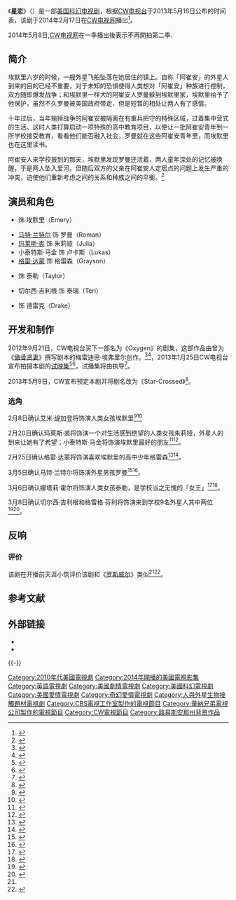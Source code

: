 {{Infobox television
| show_name = 星恋
| original_name        = {{lang|en|Star-Crossed}}
| image = <div style="background:black;display:inline-block;">[[File:star-crossed.png|250px]]</div>
| caption =
| genre = {{Plainlist|
*[[科幻小说|科幻]]
*浪漫}}
| format = 
| picture_format = 
| audio_format = 
| creator = 梅雷迪思·埃弗里尔
| developer = 
| writer = 
| starring = {{Plainlist|
*{{link-en|艾米·缇加登|Aimee Teegarden}}
*[[马特·兰特尔|马特·兰特尔]]
*[[玛莱斯·裘|玛莱斯·裘]]
*小泰特斯·马金
*[[格雷·达蒙|格雷·达蒙]]
*{{link-en|娜塔莉·霍尔|Natalie Hall}}
*切尔西·吉利根
*{{link-en|格雷格·芬利|Greg Finley}}}}
| composer = 
| narrated = 
| country = {{USA}}
| language = [[英语|英语]]
| num_seasons          = 1
| num_episodes         = 13
| list_episodes = 
| executive_producer = {{Plainlist|
*梅雷迪思·埃弗里尔
*{{link-en|乔希·阿贝尔鲍姆|Josh Appelbaum}}
*{{link-en|安德烈·美克|Andre Nemec}}
*{{link-en|斯科特·罗森伯格|Scott Rosenberg}}
*{{link-en|理查德·谢泼德|Richard Shepard}}
*布赖恩·弗斯特
*肖恩·弗斯特
*丹尼尔·古特曼}}
| producer =
| editor = 
| location = 
| runtime = 
| company = {{Plainlist|
*{{link-en|哥伦比亚电视工作室|CBS Television Studios}}
*[[华纳兄弟电视公司|华纳兄弟电视公司]]
*Isla Producciones
*Olé Productions
*Powwow Media Partners
*Space Floor Television}}
| channel = [[CW电视网|CW电视网]]
| related = 
| first_run = {{USA}}
| first_aired = 2014年2月17日
| last_aired = {{End date|2014|5|12}}
| website = https://web.archive.org/web/20130607122641/http://www.cwtv.com/shows/star-crossed
| website_title = Official website
| production_website   =
| imdb_id = 2657262
}}

《'''星恋'''》（{{lang-en|Star-Crossed}}）是一部[[美国|美国]][[科幻小说|科幻]][[电视剧|电视剧]]，根据[[CW电视台|CW电视台]]于2013年5月16日公布的时间表，该剧于2014年2月17日在[[CW电视网|CW电视网]]播出<ref name=Peremiere>{{Cite web|url=http://www.deadline.com/2013/12/cw-shakes-up-monday-in-midseason-hart-of-dixie-to-friday-beauty-the-beast-benched/|title=CW Shakes Up Monday In Midseason, 'Hart of Dixie' to Friday, 'Beauty & The Beast' Benched|date=December 12, 2013|work=Deadline|accessdate=December 12, 2013|archive-date=2014-04-24|archive-url=https://web.archive.org/web/20140424140837/http://www.deadline.com/2013/12/cw-shakes-up-monday-in-midseason-hart-of-dixie-to-friday-beauty-the-beast-benched/|dead-url=no}}</ref>。

2014年5月8日,[[CW电视网|CW电视网]]在一季播出後表示不再開拍第二季.

== 简介 ==
埃默里六岁的时候，一艘外星飞船坠落在她居住的镇上。自称「阿崔安」的外星人到来的目的已经不重要，对于未知的恐惧使得人类想对「阿崔安」种族进行控制，双方随即爆发战争；和埃默里一样大的阿崔安人罗曼躲到埃默里家，埃默里给予了他保护，虽然不久罗曼被美国政府带走，但是短暂的相处让两人有了感情。

十年过后，当年输掉战争的阿崔安被隔离在有重兵把守的特殊区域，过着集中营式的生活。这时人类打算启动一项特殊的高中教育项目，以便让一批阿崔安青年到一所学校接受教育，看看他们能否融入社会，罗曼就在这些阿崔安青年里，而埃默里也在这里读书。

阿崔安人来学校报到的那天，埃默里发现罗曼还活着，两人童年深处的记忆被唤醒，于是两人坠入爱河。但随后双方的父亲在阿崔安人定居点的问题上发生严重的冲突，迫使他们重新考虑之间的关系和种族之间的平衡。<ref>{{Cite web |url=http://tvfantasy.net/2013/05/18/2013-2014-new-shows-star-crossed-2/ |title=2013-2014新剧：星恋 Star-Crossed (CW) |access-date=2013-05-21 |archive-date=2019-08-16 |archive-url=https://web.archive.org/web/20190816022715/http://tvfantasy.net/2013/05/18/2013-2014-new-shows-star-crossed-2/ |dead-url=no }}</ref>

== 演员和角色 ==
* {{link-en|艾米·缇加登|Aimee Teegarden}} 饰 埃默里（Emery）
* [[马特·兰特尔|马特·兰特尔]] 饰 罗曼（Roman）
* [[玛莱斯·裘|玛莱斯·裘]] 饰 朱莉娅（Julia）
* 小泰特斯·马金 饰 卢卡斯（Lukas）
* [[格雷·达蒙|格雷·达蒙]] 饰 格雷森（Grayson）
* {{link-en|娜塔莉·霍尔|Natalie Hall}} 饰 泰勒（Taylor）
* 切尔西·吉利根 饰 泰瑞（Teri）
* {{link-en|格雷格·芬利|Greg Finley}} 饰 德雷克（Drake）

== 开发和制作 ==
2012年9月21日，CW电视台买下一部名为《Oxygen》的剧集，这部作品由曾为《[[傲骨贤妻|傲骨贤妻]]》撰写剧本的梅雷迪思·埃弗里尔创作。<ref>{{Cite web |url=http://www.deadline.com/2012/09/cw-buys-alien-drama-from-andre-nemec-josh-appelbaum-scott-rosenberg-and-ole/ |title=CW Buys Alien Drama From Andre Nemec, Josh Appelbaum, Scott Rosenberg And Olé |accessdate=2013-05-20 |archive-date=2013-10-12 |archive-url=https://web.archive.org/web/20131012224446/http://www.deadline.com/2012/09/cw-buys-alien-drama-from-andre-nemec-josh-appelbaum-scott-rosenberg-and-ole/ |dead-url=no }}</ref><ref>{{Cite web |url=http://tvfantasy.net/2012/09/22/shows-in-development-2012-09-22/ |title=9月22日新剧开发及剧集变动消息 |access-date=2013-05-20 |archive-date=2019-07-26 |archive-url=https://web.archive.org/web/20190726185143/http://tvfantasy.net/2012/09/22/shows-in-development-2012-09-22/ |dead-url=no }}</ref>，2013年1月25日CW电视台宣布拍摄本剧的[[电视试播|试映集]]<ref>{{Cite web |url=http://www.deadline.com/2013/01/cw-orders-the-hundred-pilot-post-apocalyptic-drama/ |title=UPDATE: CW Picks Up 3 Pilots About Aliens, Human Survivors & Mary Queen of Scots |accessdate=2013-05-20 |archive-date=2013-05-22 |archive-url=https://www.webcitation.org/6Gnlg53sr?url=http://www.deadline.com/2013/01/cw-orders-the-hundred-pilot-post-apocalyptic-drama/ |dead-url=no }}</ref><ref>{{Cite web |url=http://tvfantasy.net/2013/01/26/shows-in-development-2013-01-26/ |title=1月26日新剧开发及剧集变动消息 |access-date=2013-05-20 |archive-date=2019-07-25 |archive-url=https://web.archive.org/web/20190725095752/http://tvfantasy.net/2013/01/26/shows-in-development-2013-01-26/ |dead-url=no }}</ref>，试播集将由{{link-en|加里·福莱德|Gary Fleder}}执导<ref>{{Cite web |url=http://www.deadline.com/2013/01/gary-fleder-to-direct-cw-pilot-oxygen-jeffrey-reiner-to-helm-nbcs-sixth-gun/ |title=Gary Fleder To Direct CW Pilot ‘Oxygen’, Jeffrey Reiner To Helm NBC’s ‘Sixth Gun’ |access-date=2013-05-20 |archive-date=2014-04-06 |archive-url=https://web.archive.org/web/20140406113430/http://www.deadline.com/2013/01/gary-fleder-to-direct-cw-pilot-oxygen-jeffrey-reiner-to-helm-nbcs-sixth-gun/ |dead-url=no }}</ref>。

2013年5月9日，CW宣布预定本剧并将剧名改为《Star-Crossed》<ref name=EW-May9>{{cite web|url=http://insidetv.ew.com/2013/05/09/cw-sci-fi-shows|title=CW orders 3 new sci-fi shows|last=Hibberd|first=James|work=[[Entertainment_Weekly|Entertainment Weekly]]|date=May 9, 2013|accessdate=May 10, 2013|archive-date=2013-05-23|archive-url=https://www.webcitation.org/6GooqGpUY?url=http://insidetv.ew.com/2013/05/09/cw-sci-fi-shows/|dead-url=no}}</ref>。

=== 选角 ===
2月8日确认艾米·缇加登将饰演人类女孩埃默里<ref>{{Cite web |url=http://www.deadline.com/2013/02/aimee-teegarden-toplines-cw-pilot-oxygen/ |title=Aimee Teegarden Toplines CW Pilot ‘Oxygen’ |access-date=2013-05-20 |archive-date=2014-02-11 |archive-url=https://web.archive.org/web/20140211185402/http://www.deadline.com/2013/02/aimee-teegarden-toplines-cw-pilot-oxygen/ |dead-url=no }}</ref><ref name="#1">{{Cite web |url=http://tvfantasy.net/2013/02/09/shows-in-development-2013-02-09/ |title=2月9日新剧开发及剧集变动消息 |access-date=2013-05-20 |archive-date=2019-08-03 |archive-url=https://web.archive.org/web/20190803074846/http://tvfantasy.net/2013/02/09/shows-in-development-2013-02-09/ |dead-url=no }}</ref>

2月20日确认玛莱斯·裘将饰演一个对生活感到绝望的人类女孩朱莉娅，外星人的到来让她有了希望；小泰特斯·马金将饰演埃默里最好的朋友<ref>{{Cite web |url=http://www.deadline.com/2013/02/cw-pilots-the-tomorrow-people-oxygen-book-young-leads/ |title=CW Pilots ‘The Tomorrow People’ & ‘Oxygen’ Book Young Leads |access-date=2013-05-20 |archive-date=2013-05-04 |archive-url=https://web.archive.org/web/20130504080459/http://www.deadline.com/2013/02/cw-pilots-the-tomorrow-people-oxygen-book-young-leads/ |dead-url=no }}</ref><ref>{{Cite web |url=http://tvfantasy.net/2013/02/21/shows-in-development-2013-02-21/ |title=2月21日新剧开发及剧集变动消息 |access-date=2013-05-20 |archive-date=2013-02-28 |archive-url=https://web.archive.org/web/20130228055211/http://tvfantasy.net/2013/02/21/shows-in-development-2013-02-21/ |dead-url=no }}</ref>。

2月25日确认格雷·达蒙将饰演喜欢埃默里的高中少年格雷森<ref>{{Cite web |url=http://www.deadline.com/2013/02/abcs-spy-cws-oxygen-amazons-onion-pilots-add-to-casts/ |title=ABC’s ‘Spy’, CW’s ‘Oxygen’ & Amazon’s Onion Pilots Add To Casts |access-date=2013-05-20 |archive-date=2014-06-19 |archive-url=https://web.archive.org/web/20140619142101/http://www.deadline.com/2013/02/abcs-spy-cws-oxygen-amazons-onion-pilots-add-to-casts/ |dead-url=no }}</ref><ref>{{Cite web |url=http://tvfantasy.net/2013/02/27/shows-in-development-2013-02-26/ |title=2月26日新剧开发及剧集变动消息 |access-date=2013-05-20 |archive-date=2019-08-20 |archive-url=https://web.archive.org/web/20190820185131/http://tvfantasy.net/2013/02/27/shows-in-development-2013-02-26/ |dead-url=no }}</ref>。

3月5日确认马特·兰特尔将饰演外星男孩罗曼<ref>{{Cite web |url=http://www.deadline.com/2013/03/matt-lanter-set-as-male-lead-in-cw-pilot-oxygen-bad-management-adds-to-cast/ |title=Matt Lanter Set As Male Lead In CW Pilot ‘Oxygen’, ‘Bad Management’ Adds To Cast |access-date=2013-05-20 |archive-date=2013-05-10 |archive-url=https://web.archive.org/web/20130510025643/http://www.deadline.com/2013/03/matt-lanter-set-as-male-lead-in-cw-pilot-oxygen-bad-management-adds-to-cast/ |dead-url=no }}</ref><ref>{{Cite web |url=http://tvfantasy.net/2013/03/07/shows-in-development-2013-03-06-pilots/ |title=3月6日新剧开发消息 (广播网试映集) |access-date=2013-05-20 |archive-date=2013-03-10 |archive-url=https://web.archive.org/web/20130310043301/http://tvfantasy.net/2013/03/07/shows-in-development-2013-03-06-pilots |dead-url=no }}</ref>。

3月6日确认娜塔莉·霍尔将饰演人类女孩泰勒，是学校当之无愧的「女王」<ref>{{Cite web |url=http://www.deadline.com/2013/03/justina-machado-to-star-in-nbcs-welcome-to-the-family-cws-oxygen-adds-actress/ |title=Justina Machado To Star In NBC’s ‘Welcome To The Family’, CW’s ‘Oxygen’ Adds Actress |access-date=2013-05-20 |archive-date=2013-12-26 |archive-url=https://web.archive.org/web/20131226222717/http://www.deadline.com/2013/03/justina-machado-to-star-in-nbcs-welcome-to-the-family-cws-oxygen-adds-actress/ |dead-url=no }}</ref><ref>{{Cite web |url=http://tvfantasy.net/2013/03/08/shows-in-development-2013-03-07-pilots/ |title=3月7日新剧开发消息 (广播网试映集) |access-date=2013-05-20 |archive-date=2019-08-19 |archive-url=https://web.archive.org/web/20190819073808/http://tvfantasy.net/2013/03/08/shows-in-development-2013-03-07-pilots/ |dead-url=no }}</ref>。

3月8日确认切尔西·吉利根和格雷格·芬利将饰演来到学校9名外星人其中两位<ref>{{Cite web |url=http://www.deadline.com/2013/03/abc-pilot-big-thunder-finds-lead-cws-oxygen-abcs-influence-add-to-casts/ |title=ABC Pilot ‘Big Thunder’ Finds Lead, CW’s ‘Oxygen’ & ABC’s ‘Influence’ Add To Casts |accessdate=2013-05-20 |archive-date=2013-05-16 |archive-url=https://www.webcitation.org/6Ged93UNm?url=http://www.deadline.com/2013/03/abc-pilot-big-thunder-finds-lead-cws-oxygen-abcs-influence-add-to-casts/ |dead-url=no }}</ref><ref>{{Cite web |url=http://tvfantasy.net/2013/03/10/shows-in-development-2013-03-10-pilots/ |title=3月10日新剧开发消息 (广播网试映集) |access-date=2013-05-20 |archive-date=2019-08-21 |archive-url=https://web.archive.org/web/20190821012920/http://tvfantasy.net/2013/03/10/shows-in-development-2013-03-10-pilots/ |dead-url=no }}</ref>。

== 反响 ==
=== 评价 ===
该剧在开播前天涯小筑评价该剧和《[[罗斯威尔_(电视剧)|罗斯威尔]]》类似<ref name="#1"/><ref>{{Cite web |url=http://tvfantasy.net/2013/05/31/newsletter-2013-05-31-revolution-teen-wolf-unforgettable-revenge-american-idol-camp-and-more/ |title=5月31日简讯：革命、少狼、不能忘记、复仇、美国偶像、欢闹夏令营及其他 |access-date=2013-06-01 |archive-date=2019-08-13 |archive-url=https://web.archive.org/web/20190813224343/http://tvfantasy.net/2013/05/31/newsletter-2013-05-31-revolution-teen-wolf-unforgettable-revenge-american-idol-camp-and-more/ |dead-url=no }}</ref>。

== 参考文献 ==
{{Reflist|colwidth=30em}}
== 外部链接 ==
* {{Official website|http://www.cwtv.com/shows/star-crossed/}}
* {{IMDb title|2657262}}
{{-}}
{{CW电视节目}}

{{DEFAULTSORT:Star-Crossed (TV series)}}
[[Category:2010年代美國電視劇|Category:2010年代美國電視劇]]
[[Category:2014年開播的美國電視影集|Category:2014年開播的美國電視影集]]
[[Category:英語電視劇|Category:英語電視劇]]
[[Category:美國劇情電視劇|Category:美國劇情電視劇]]
[[Category:美國科幻電視劇|Category:美國科幻電視劇]]
[[Category:美國愛情電視劇|Category:美國愛情電視劇]]
[[Category:奇幻愛情電視劇|Category:奇幻愛情電視劇]]
[[Category:人與外星生物接觸題材電視劇|Category:人與外星生物接觸題材電視劇]]
[[Category:CBS電視工作室製作的電視節目|Category:CBS電視工作室製作的電視節目]]
[[Category:華納兄弟電視公司製作的電視節目|Category:華納兄弟電視公司製作的電視節目]]
[[Category:CW電視節目|Category:CW電視節目]]
[[Category:路易斯安那州背景作品|Category:路易斯安那州背景作品]]
